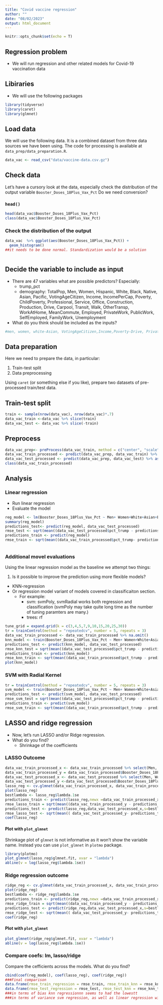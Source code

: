 ```yaml
---
title: "Covid vaccine regression"
author: ""
date: "08/02/2023"
output: html_document
---
```


```r
knitr::opts_chunk$set(echo = T)
```

## Regression problem

- We will run regression and other related models for Covid-19 vaccination data

## Libiraries

- We will use the following packages

```r
library(tidyverse)
library(caret)
library(glmnet)
```

## Load data

We will use the following data. It is a combined dataset from three data sources we have been using. The code for processing is available at `data_prep/data_preparation.R`.

```r
data_vac <- read_csv("data/vaccine-data.csv.gz") 
```


## Check data

Let's have a cursory look at the data, especially check the distribution of the output variable `Booster_Doses_18Plus_Vax_Pct` Do we need conversion?

### `head()`

```r
head(data_vac$Booster_Doses_18Plus_Vax_Pct)
class(data_vac$Booster_Doses_18Plus_Vax_Pct)
```

### Check the distribution of the output

```r
data_vac  %>% ggplot(aes(Booster_Doses_18Plus_Vax_Pct)) +
  geom_histogram()
##it needs to be done normal. Standardization would be a solution
```

```r

```


## Decide the variable to include as input

- There are 47 variables what are possible predictors? Especially:
  - trump_pct
  - demography: TotalPop, Men, Women, Hispanic, White, Black, Native, Asian, Pacific, VotingAgeCitizen, Income, IncomePerCap, Poverty, ChildPoverty, Professional, Service, Office, Construction, Production, Drive, Carpool, Transit, Walk, OtherTransp, WorkAtHome, MeanCommute, Employed, PrivateWork, PublicWork, SelfEmployed, FamilyWork, Unemployment
- What do you think should be included as the inputs?


```r
#men, women, white-Asian, VotingAgeCitizen,Income,Poverty-Drive, PrivateWork-Unemployment
```

## Data preparation

Here we need to prepare the data, in particular:

1. Train-test split
2. Data preprocessing

Using `caret` (or something else if you like), prepare two datasets of pre-processed train/test data.

## Train-test split

```r
train <- sample(nrow(data_vac), nrow(data_vac)*.7)
data_vac_train <-data_vac %>% slice(train)
data_vac_test <- data_vac %>% slice(-train)
```

## Preprocess

```r
data_vac_prep<- preProcess(data_vac_train, method = c("center", "scale"))
data_vac_train_processed <- predict(data_vac_prep, data_vac_train) %>% as.data.frame()
data_vac_test_processed <- predict(data_vac_prep, data_vac_test) %>% as.data.frame()
class(data_vac_train_processed)
```


## Analysis

### Linear regression

- Run linear regression 
- Evaluate the model

```r
reg_model <- lm(Booster_Doses_18Plus_Vax_Pct ~ Men+ Women+White+Asian+Black+Hispanic+Pacific+ VotingAgeCitizen + Income+ IncomePerCap+ Poverty+ ChildPoverty+ Professional+ Service+ Office+ Construction+ Production+Employed+ PrivateWork+ PublicWork+ SelfEmployed+ FamilyWork+ Unemployment +TotalPop+Drive+ Carpool+ Transit+ Walk+ OtherTransp+ WorkAtHome+ MeanCommute, data= data_vac_train_processed)
summary(reg_model)
predictions_test<- predict(reg_model, data_vac_test_processed)
rmse_test <- sqrt(mean((data_vac_test_processed$pct_trump - predictions_test)^2))
predictions_train <- predict(reg_model)
rmse_train <- sqrt(mean((data_vac_train_processed$pct_trump- predictions_train)^2))
```
```r

```

### Additional movel evaluations

Using the linear regression model as the baseline we attempt two things:

1. Is it possible to improve the prediction using more flexible models?
  - KNN-regression
  - Or regression model variant of models covered in classificaiton section. 
    - For example:
      - svm: svmPoly, svmRadial works both regression and classification (svmPoly may take quite long time as the number of tuning paramters are many.)
      - trees: rf
      


```r
tune_grid = expand.grid(k = c(3,4,5,7,9,10,15,20,25,30))
tr = trainControl(method = "repeatedcv", number = 5, repeats = 3)
data_vac_train_processed <- data_vac_train_processed %>% na.omit()
knn_model <- train(Booster_Doses_18Plus_Vax_Pct ~ Men+ Women+White+Asian+Black+Hispanic+Pacific+ VotingAgeCitizen + Income+ IncomePerCap+ Poverty+ ChildPoverty+ Professional+ Service+ Office+ Construction+ Production+Employed+ PrivateWork+ PublicWork+ SelfEmployed+ FamilyWork+ Unemployment +TotalPop+Drive+ Carpool+ Transit+ Walk+ OtherTransp+ WorkAtHome+ MeanCommute, data= data_vac_train_processed, method = "knn", trControl = tr, tuneGrid = tune_grid)
predictions_test <- predict(knn_model, data_vac_test_processed)
rmse_knn_test = sqrt(mean((data_vac_test_processed$pct_trump - predictions_test)^2))
predictions_train <- predict(knn_model)
rmse_knn_train <- sqrt(mean((data_vac_train_processed$pct_trump - predictions_train)^2))
plot(knn_model)

```

### SVM with Radial Kernel

```r
tr = trainControl(method = "repeatedcv", number = 5, repeats = 3)
svm_model <- train(Booster_Doses_18Plus_Vax_Pct ~ Men+ Women+White+Asian+Black+Hispanic+Pacific+ VotingAgeCitizen + Income+ IncomePerCap+ Poverty+ ChildPoverty+ Professional+ Service+ Office+ Construction+ Production+Employed+ PrivateWork+ PublicWork+ SelfEmployed+ FamilyWork+ Unemployment +TotalPop+Drive+ Carpool+ Transit+ Walk+ OtherTransp+ WorkAtHome+ MeanCommute, data= data_vac_train_processed, method="svmRadial", trainControl = tr)
predictions_test <- predict(svm_model, data_vac_test_processed)
rmse_svm_test = sqrt(mean((data_vac_test_processed$pct_trump - predictions_test)^2))
predictions_train <- predict(svm_model)
rmse_svm_train <- sqrt(mean((data_vac_train_processed$pct_trump - predictions_train)^2))
```


## LASSO and ridge regression

- Now, let's run LASSO and/or Ridge regression. 
- What do you find? 
  - Shrinkage of the coefficients

### LASSO Outcome

```r
data_vac_train_processed_x <- data_vac_train_processed %>% select(Men, Women,White,Asian,Black,Hispanic,Pacific,VotingAgeCitizen,Income,IncomePerCap, Poverty,ChildPoverty,Professional,Service,Office,Construction,Production,Employed,PrivateWork,PublicWork,SelfEmployed, FamilyWork, Unemployment,TotalPop,Drive, Carpool, Transit, Walk, OtherTransp,WorkAtHome, MeanCommute) %>% as.matrix()
data_vac_train_processed_y = data_vac_train_processed$Booster_Doses_18Plus_Vax_Pct
data_vac_test_processed_x <- data_vac_test_processed %>% select(Men, Women,White,Asian,Black,Hispanic,Pacific,VotingAgeCitizen,Income,IncomePerCap, Poverty,ChildPoverty,Professional,Service,Office,Construction,Production,Employed,PrivateWork,PublicWork,SelfEmployed, FamilyWork, Unemployment,TotalPop,Drive, Carpool, Transit, Walk, OtherTransp,WorkAtHome, MeanCommute) %>% as.matrix()
data_vac_test_processed_y <-data_vac_test_processed$Booster_Doses_18Plus_Vax_Pct
lasso_reg <- cv.glmnet(data_vac_train_processed_x, data_vac_train_processed_y, alpha = 1,  type.measure = "mse", family = "gaussian")
plot(lasso_reg)
bestlambda <- lasso_reg$lambda.1se
predictions_train <- predict(lasso_reg,newx =data_vac_train_processed_x, s =bestlambda)
rmse_lasso_train = sqrt(mean((data_vac_train_processed_y - predictions_train)^2))
predictions_test <- predict(lasso_reg,data_vac_test_processed_x,s=bestlambda )
rmse_lasso_test <- sqrt(mean(( data_vac_test_processed_y- predictions_test)^2, na.rm = TRUE))
coef(lasso_reg)
```

#### Plot with `plot_glmnet`

Shrinkage plot of `glmnet` is not informative as it won't show the variable name. Instead you can use `plot_glmnet` in `plotmo` package.

```r
library(plotmo)
plot_glmnet(lasso_reg$glmnet.fit, xvar = "lambda")
abline(v = log(lasso_reg$lambda.1se)) 
```



### Ridge regression outcome

```r
ridge_reg <- cv.glmnet(data_vac_train_processed_x, data_vac_train_processed_y, alpha = 0,  type.measure = "mse", family = "gaussian")
plot(ridge_reg)
bestlambda <- ridge_reg$lambda.1se
predictions_train <- predict(ridge_reg,newx =data_vac_train_processed_x, s =bestlambda)
rmse_ridge_train = sqrt(mean((data_vac_train_processed_y - predictions_train)^2))
predictions_test <- predict(ridge_reg,data_vac_test_processed_x,s=bestlambda )
rmse_ridge_test <- sqrt(mean(( data_vac_test_processed_y- predictions_test)^2,na.rm = TRUE))
coef(ridge_reg)

```

#### Plot with `plot_glmnet`

```r
plot_glmnet(ridge_reg$glmnet.fit, xvar = "lambda")
abline(v = log(lasso_reg$lambda.1se)) 
```

### Compare coefs: lm, lasso/ridge

Compare the cefficients across the models. What do you find?

```r
cbind(coef(reg_model), coef(lasso_reg), coef(ridge_reg)) 
###Final comparison
data.frame(rmse_train_regression = rmse_train, rmse_train_knn = rmse_knn_train, rmse_train_svm = rmse_svm_train, rmse_train_lasso = rmse_lasso_train, rmse_train_ridge = rmse_ridge_train)
data.frame(rmse_test_regression = rmse_test, rmse_test_knn = rmse_knn_test, rmse_test_svm = rmse_svm_test, rmse_test_lasso = rmse_lasso_test,rmse_test_ridge = rmse_ridge_test)
###in terms of bias knn regressionnn seems to had the lowestt 
###in terms of variance svm regression, as well as linear regression wins but by a narrowmarginn
```